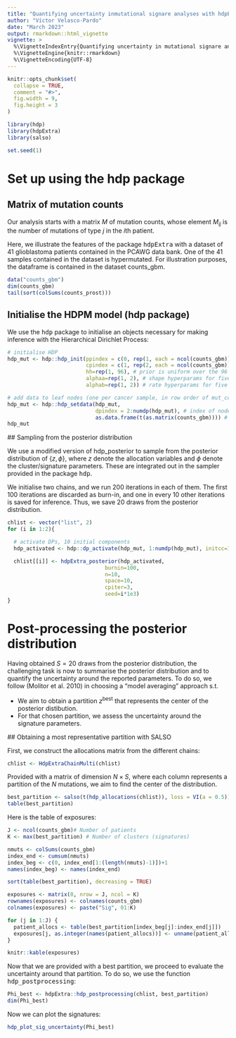 ```yaml
---
title: "Quantifying uncertainty inmutational signare analyses with hdpExtra"
author: "Víctor Velasco-Pardo"
date: "March 2023"
output: rmarkdown::html_vignette
vignette: >
  %\VignetteIndexEntry{Quantifying uncertainty in mutational signare analyses with hdpExtra}
  %\VignetteEngine{knitr::rmarkdown}
  %\VignetteEncoding{UTF-8} 
---
```


```r
knitr::opts_chunk$set(
  collapse = TRUE,
  comment = "#>",
  fig.width = 9,
  fig.height = 3
)
```

```r
library(hdp)
library(hdpExtra)
library(salso)

set.seed(1)
```

# Set up using the hdp package

## Matrix of mutation counts

Our analysis starts with a matrix $M$ of mutation counts, whose element $M_{ij}$
is the number of mutations of type $j$ in the $i$th patient. 

Here, we illustrate the features of the package <tt>hdpExtra</tt> with a dataset
of 41 glioblastoma patients contained in the PCAWG data bank. One of the 41
samples contained in the dataset is hypermutated. For illustration purposes, 
the dataframe is contained in the dataset counts_gbm.

```r
data("counts_gbm")
dim(counts_gbm)
tail(sort(colSums(counts_prost)))
```

## Initialise the HDPM model (hdp package)

We use the <tt>hdp</tt> package to initialise an objects necessary for making 
inference with the Hierarchical Dirichlet Process:

```r
# initialise HDP
hdp_mut <- hdp::hdp_init(ppindex = c(0, rep(1, each = ncol(counts_gbm))), # index of parental nodes
                         cpindex = c(1, rep(2, each = ncol(counts_gbm))), # index of concentration param
                         hh=rep(1, 96), # prior is uniform over the 96 mutation categories
                         alphaa=rep(1, 2), # shape hyperparams for five different CPs
                         alphab=rep(1, 2)) # rate hyperparams for five different CPs

# add data to leaf nodes (one per cancer sample, in row order of mut_count)
hdp_mut <- hdp::hdp_setdata(hdp_mut,
                            dpindex = 2:numdp(hdp_mut), # index of nodes to add data to
                            as.data.frame(t(as.matrix(counts_gbm)))) # input data (mutation counts, sample rows match up with specified dpindex)
hdp_mut
```

  
## Sampling from the posterior distribution

We use a modified version of hdp_posterior to sample from the posterior distribution of $\{z, \phi\}$,
where $z$ denote the allocation variables and $\phi$ denote the cluster/signature parameters. These are
integrated out in the sampler provided in the package <tt>hdp</tt>.

We initialise two chains, and we run 200 iterations in each of them. The first 100 iterations are discarded as
burn-in, and one in every 10 other iterations is saved for inference. Thus, we save 20 draws from the
posterior distribution. 

```r
chlist <- vector("list", 2)
for (i in 1:2){

  # activate DPs, 10 initial components
  hdp_activated <- hdp::dp_activate(hdp_mut, 1:numdp(hdp_mut), initcc=10, seed=i*200)

  chlist[[i]] <- hdpExtra_posterior(hdp_activated,
                               burnin=100,
                               n=10,
                               space=10,
                               cpiter=3,
                               seed=i*1e3)
}
```

# Post-processing the posterior distribution

Having obtained $S = 20$ draws from the posterior distribution, the challenging task is now
to summarise the posterior distribution and to quantify the uncertainty around the reported
parameters. To do so, we follow (Molitor et al. 2010) in choosing a "model averaging" approach s.t.

* We aim to obtain a partition $z^{\text{best}}$ that represents the center of the posterior distibution.
* For that chosen partition, we assess the uncertainty around the signature parameters. 

## Obtaining a most representative partition with SALSO

First, we construct the allocations matrix from the different chains:

```r
chlist <- HdpExtraChainMulti(chlist)
```

Provided with a matrix of dimension $N \times S$, where each column represents a partition of 
the $N$ mutations, we aim to find the center of the distribution. 



```r
best_partition <- salso(t(hdp_allocations(chlist)), loss = VI(a = 0.5))
table(best_partition)
```

Here is the table of exposures:

```r
J <- ncol(counts_gbm)# Number of patients
K <- max(best_partition) # Number of clusters (signatures)

nmuts <- colSums(counts_gbm)
index_end <- cumsum(nmuts)
index_beg <- c(0, index_end[1:(length(nmuts)-1)])+1
names(index_beg) <- names(index_end)

sort(table(best_partition), decreasing = TRUE)

exposures <- matrix(0, nrow = J, ncol = K)
rownames(exposures) <- colnames(counts_gbm)
colnames(exposures) <- paste("Sig", 01:K)

for (j in 1:J) {
  patient_allocs <- table(best_partition[index_beg[j]:index_end[j]])
  exposures[j, as.integer(names(patient_allocs))] <- unname(patient_allocs)
}

knitr::kable(exposures)
```


Now that we are provided with a best partition, we proceed to evaluate
the uncertainty around that partition. To do so, we use the function 
<tt>hdp_postprocessing</tt>:
```r
Phi_best <- hdpExtra::hdp_postprocessing(chlist, best_partition)
dim(Phi_best)
```

Now we can plot the signatures: 

```r
hdp_plot_sig_uncertainty(Phi_best)
```

